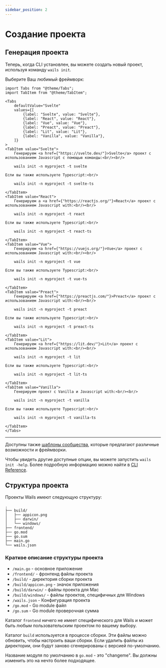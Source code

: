 ```yaml
---
sidebar_position: 2
---
```


# Создание проекта

## Генерация проекта

Теперь, когда CLI установлен, вы можете создать новый проект, используя команду `wails init`.

Выберите Ваш любимый фреймворк:

```mdx-code-block
import Tabs from "@theme/Tabs";
import TabItem from "@theme/TabItem";

<Tabs
    defaultValue="Svelte"
    values={[
        {label: "Svelte", value: "Svelte"},
        {label: "React", value: "React"},
        {label: "Vue", value: "Vue"},
        {label: "Preact", value: "Preact"},
        {label: "Lit", value: "Lit"},
        {label: "Vanilla", value: "Vanilla"},
    ]}
>
<TabItem value="Svelte">
    Генерируем <a href={"https://svelte.dev/"}>Svelte</a> проект с использованием Javascript с помощью команды:<br/><br/>

    wails init -n myproject -t svelte

Если вы также используете Typescript:<br/>

    wails init -n myproject -t svelte-ts

</TabItem>
<TabItem value="React">
    Генерируем a <a href={"https://reactjs.org/"}>React</a> проект с использованием Javascript with:<br/><br/>

    wails init -n myproject -t react

Если вы также используете Typescript:<br/>

    wails init -n myproject -t react-ts

</TabItem>
<TabItem value="Vue">
    Генерируем <a href={"https://vuejs.org/"}>Vue</a> проект с использованием Javascript with:<br/><br/>

    wails init -n myproject -t vue

Если вы также используете Typescript:<br/>

    wails init -n myproject -t vue-ts

</TabItem>
<TabItem value="Preact">
    Генерируем <a href={"https://preactjs.com/"}>Preact</a> проект с использованием Javascript with:<br/><br/>

    wails init -n myproject -t preact

Если вы также используете Typescript:<br/>

    wails init -n myproject -t preact-ts

</TabItem>
<TabItem value="Lit">
    Генерируем <a href={"https://lit.dev/"}>Lit</a> проект с использованием Javascript with:<br/><br/>

    wails init -n myproject -t lit

Если вы также используете Typescript:<br/>

    wails init -n myproject -t lit-ts

</TabItem>
<TabItem value="Vanilla">
    Генерируем проект с Vanilla и Javascript with:<br/><br/>

    wails init -n myproject -t vanilla

Если вы также используете Typescript:<br/>

    wails init -n myproject -t vanilla-ts

</TabItem>
</Tabs>
```

<hr />

Доступны также [шаблоны сообщества](../community/templates.mdx), которые предлагают различные возможности и фреймворки.

Чтобы увидеть другие доступные опции, вы можете запустить `wails init -help`. Более подробную информацию можно найти в [CLI Reference](../reference/cli.mdx#init).

## Структура проекта

Проекты Wails имеют следующую структуру:

```
.
├── build/
│   ├── appicon.png
│   ├── darwin/
│   └── windows/
├── frontend/
├── go.mod
├── go.sum
├── main.go
└── wails.json
```

### Краткое описание структуры проекта

- `/main.go` - основное приложение
- `/frontend/` - фронтенд файлы проекта
- `/build/` - директория сборки проекта
- `/build/appicon.png` - значок приложения
- `/build/darwin/` - файлы проекта для Mac
- `/build/windows/` - файлы проектов, специфичных для Windows
- `/wails.json` - Конфигурация проекта
- `/go.mod` - Go module файл
- `/go.sum` - Go module проверочная сумма

Каталог `frontend` ничего не имеет специфического для Wails и может быть любым пользовательским проектом по вашему выбору.

Каталог `build` используется в процессе сборки. Эти файлы можно обновить, чтобы настроить ваши сборки. Если удалить файлы из директории, они будут заново сгенерированы с версией по-умолчанию.

Название модуля по умолчанию в `go.mod` - это "changeme". Вы должны изменить это на нечто более подходящее.

